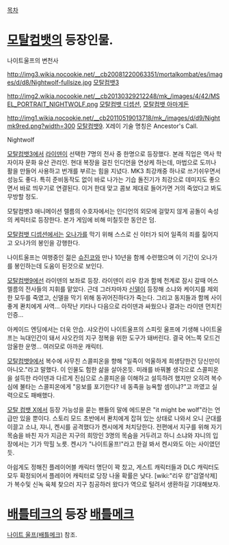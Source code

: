 [[목차]]
= [[모탈컴뱃]]의 등장인물. =
나이트울프의 변천사

http://img3.wikia.nocookie.net/__cb20081220063351/mortalkombat/es/images/d/d8/Nightwolf-fullsize.jpg
[[모탈컴뱃3]]

http://img2.wikia.nocookie.net/__cb20130329212248/mk_/images/4/42/MSEL_PORTRAIT_NIGHTWOLF.png
[[모탈컴뱃 디셉션]], [[모탈컴뱃 아마게돈]]

http://img1.wikia.nocookie.net/__cb20110519013718/mk_/images/d/d9/Nightmk9red.png?width=300
[[모탈컴뱃9]]. X레이 기술 명칭은 Ancestor's Call.

Nightwolf

[[모탈컴뱃3]]에서 [[라이덴]]이 선택한 7명의 전사 중 한명으로 등장했다. 본래 직업은 역사 학자이자 문화 유산 관리인. 현대 복장을 걸친 인디언을 연상케 하는데, 마법으로 도끼나 활을 만들어 사용하고 번개를 부르는 힘을 지녔다. MK3 최강캐중 하나로 쓰기쉬우면서 성능도 좋다. 특히 준비동작도 없이 바로 나가는 기습 돌진기가 최강으로 데미지도 좋으면서 바로 띄우기로 연결된다. 이거 한대 맞고 콤보 제대로 들어가면 거의 죽었다고 봐도 무방할 정도.

모탈컴뱃3 애니메이션 렐름의 수호자에서는 인디언의 외모에 걸맞지 않게 공돌이 속성의 케릭터로 등장한다. 본가 게임에 비해 미칠듯한 동안은 덤.

[[모탈컴뱃 디셉션]]에서는 [[오나가]]를 막기 위해 스스로 신 이터가 되어 일족의 죄를 짊어지고 오나가의 봉인을 강행한다.

나이트울프는 여행중인 젊은 [[슈진코]]와 만나 10년을 함께 수련했으며 이 기간이 오나가를 봉인하는데 도움이 된것으로 보인다.

[[모탈컴뱃9]]에선 라이덴의 보좌로 등장. 라이덴이 리우 캉과 함께 천계로 잠시 갈때 어스렐름의 전사들의 지휘를 맡았다. 근데 그러자마자 [[신델]]이 등장해 소냐와 케이지를 제외한 모두를 죽였고, 신델을 막기 위해 동귀어진하다가 죽는다. 그리고 동지들과 함께 사이좋게 콴치에게 사역... 아작난 키타나 다음으로 라이덴과 싸웠으나 결과는 라이덴 먼치킨 인증...

아케이드 엔딩에서는 더욱 안습. 샤오칸이 나이트울프의 스피릿 울프에 기생해 나이트울프는 늑대인간이 돼서 샤오칸의 지구 정복을 위한 도구가 돼버린다. 결국 어느쪽 모드건 암울한 운명... 여러모로 아까운 캐릭터.

[[모탈컴뱃9]]에서 복수에 사무친 스콜피온을 향해 "일족이 억울하게 희생당한건 당신만이 아니오."라고 말했다. 이 인물도 험한 삶을 살아온듯. 미래를 바꿔볼 생각으로 스콜피온을 설득한 라이덴과 다르게 진심으로 스콜피온을 이해하고 설득하려 했지만 오히려 복수심에 불타는 스콜피온에게 "응보를 포기한다? 네 동족을 능욕할 셈이냐?"고 까였고 실력으로도 패배했다. 

[[모탈 컴뱃 X]]에서 등장 가능성을 묻는 팬들의 말에 에드분은 "it might be wolf"라는 언급만 있을 뿐이다.
스토리 모드 초반에서 콴치에게 잡혀 있는 상태로 나와서 오니 군대를 이끌고 소냐, 쟈니, 켄시를 공격했다가 켄시에게 처치당한다. 전편에서 지구를 위해 자기 목숨을 바친 자가 지금은 지구의 희망인 3명의 목숨을 거두려고 하니 소냐와 쟈니의 입장에서는 기가 막힐 노릇. 켄시가 "나이트울프!"라고 한걸 봐서 켄시와도 아는 사이였던듯.

아쉽게도 정해진 플레이어블 캐릭터 명단이 꽉 찼고, 게스트 캐릭터들과 DLC 캐릭터도 모두 확정되어서 플레이어 캐릭터로 당장 나올 확률은 낮다. [wiki:"리우 캉"검열삭제]가 복수및 신녹 육체 찾으러 지구 침공하러 왔다가 역으로 털려서 생환하길 기대해보자.
= [[배틀테크]]의 등장 [[배틀메크]] =
[[나이트 울프(배틀메크)]] 참조.
